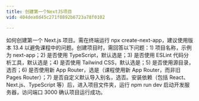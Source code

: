 ```yaml
---
title: 创建第一个NextJS项目
vid: 404dea8d45c271f0892b6723a78f0102

---
```


如何创建第一个 Next.js 项目。需在终端运行 npx create-next-app，建议使用版本 13.4 以避免课程中的问题。创建项目时，需回答以下问题：1) 项目名称，示例为 next-app；2) 是否使用 TypeScript，默认选是；3) 是否使用 ESLint 代码分析工具，默认选是；4) 是否使用 Tailwind CSS，默认选是；5) 是否使用源目录，选否；6) 是否使用新 App Router，选是（课程使用新 App Router，而非旧 Pages Router）；7) 是否自定义默认导入别名，选否。安装依赖（包括 React、Next.js、TypeScript 等）后，进入项目文件夹，运行 npm run dev 启动开发服务器，访问端口 3000 确认项目运行成功。


